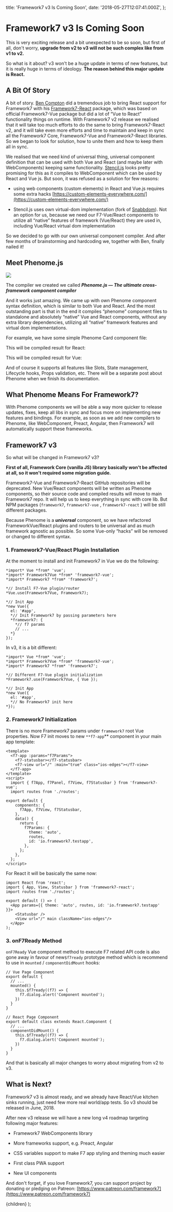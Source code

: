  title: 'Framework7 v3 Is Coming Soon',
  date: '2018-05-27T12:07:41.000Z',
};

# Framework7 v3 Is Coming Soon

This is very exciting release and a bit unexpected to be so soon, but first of all, don't worry, **upgrade from v2 to v3 will not be such complex like from v1 to v2.**

So what is it about? v3 won't be a huge update in terms of new features, but it is really huge in terms of ideology. **The reason behind this major update is React.**

## A Bit Of Story

A bit of story. [Ben Compton](https://github.com/bencompton/) did a tremendous job to bring React support for Framework7 with his [Framework7-React](https://github.com/bencompton/framework7-react) package, which was based on official Framework7-Vue package but did a lot of “Vue to React” functionality things on runtime. With Framework7 v2 release we realised that it will take too much efforts to do the same to bring Framework7-React v2, and it will take even more efforts and time to maintain and keep in sync all the Framework7 Core, Framework7-Vue and Framework7-React libraries. So we began to look for solution, how to unite them and how to keep them all in sync.

We realised that we need kind of universal thing, universal component definition that can be used with both Vue and React (and maybe later with WebComponents) keeping same functionality. [Stencil.js](https://stenciljs.com/) looks pretty promising for this as it compiles to WebComponent which can be used by React and Vue js. But soon, it was refused as a solution for few reasons:

- using web components (custom elements) in React and Vue.js requires some extra hacks [https://custom-elements-everywhere.com/](https://custom-elements-everywhere.com/)

- Stencil.js uses own virtual-dom implementation (fork of [Snabbdom](https://github.com/snabbdom/snabbdom)). Not an option for us, because we need our F7-Vue/React components to utilize all “native” features of framework (Vue/React) they are used in, including Vue/React virtual dom implementation

So we decided to go with our own universal component compiler. And after few months of brainstorming and hardcoding we, together with Ben, finally nailed it!

## Meet Phenome.js

![](/images/framework7-v3-is-coming-soon-0.png)

The compiler we created we called **_Phenome.js — The ultimate cross-framework component compiler_**

And it works just amazing. We came up with own Phenome component syntax definition, which is similar to both Vue and React. And the most outstanding part is that in the end it compiles “phenome” component files to standalone and absolutely “native” Vue and React components, without any extra library dependencies, utilizing all “native” framework features and virtual dom implementations.

For example, we have some simple Phenome Card component file:

<Gist src="https://gist.github.com/nolimits4web/e9fc4ce6379c6db3bb1efbe64f47e80d.js" />

This will be compiled result for React:

<Gist src="https://gist.github.com/nolimits4web/e78ee835605299814d6bc99d7c8fb004.js" />

This will be compiled result for Vue:

<Gist src="https://gist.github.com/nolimits4web/37ea4740d23b0660383529dd07b11ad7.js" />

And of course it supports all features like Slots, State management, Lifecycle hooks, Props validation, etc. There will be a separate post about Phenome when we finish its documentation.

## What Phenome Means For Framework7?

With Phenome components we will be able a way more quicker to release updates, fixes, keep all libs in sync and focus more on implementing new features and bindings. For example, as soon as we add new compilers to Phenome, like WebComponent, Preact, Angular, then Framework7 will automatically support these frameworks.

## Framework7 v3

So what will be changed in Framework7 v3?

**First of all, Framework Core (vanilla JS) library basically won't be affected at all, so it won't required some migration guide.**

Framework7-Vue and Framework7-React GitHub repositories will be deprecated. New Vue/React components will be written as Phenome components, so their source code and compiled results will move to main Framework7 repo. It will help us to keep everything in sync with core lib. But NPM packages (`framework7`, `framework7-vue` , `framework7-react` ) will be still different packages.

Because Phenome is a **_universal_** component, so we have refactored FrameworkVue/React plugins and routers to be universal and as much framework agnostic as possible. So some Vue-only “hacks” will be removed or changed to different syntax.

### 1. Framework7-Vue/React Plugin Installation

At the moment to install and init Framework7 in Vue we do the following:

```
*import* Vue *from* 'vue';
*import* Framework7Vue *from* 'framework7-vue';
*import* Framework7 *from* 'framework7';
```

```
*// Install F7-Vue plugin/router
*Vue.use(Framework7Vue, Framework7);
```

```
*// Init App
*new Vue({
  el: '#app',
  *// Init Framework7 by passing parameters here
  *framework7: {
    *// f7 params
    // ...
  *}
});
```

In v3, it is a bit different:

```
*import* Vue *from* 'vue';
*import* Framework7Vue *from* 'framework7-vue';
*import* Framework7 *from* 'framework7';
```

```
*// Different F7-Vue plugin initialization
*Framework7.use(Framework7Vue, { Vue });
```

```
*// Init App
*new Vue({
  el: '#app',
  *// No Framework7 init here
*});
```

### 2. Framework7 Initialization

There is no more Framework7 params under `framework7` root Vue properties. Now F7 init moves to new `**f7-app`\*\* component in your main app template:

```
<template>
  <f7-app :params="f7Params">
    <f7-statusbar></f7-statusbar>
    <f7-view url="/" :main="true" class="ios-edges"></f7-view>
  </f7-app>
</template>
<script>
  import { f7App, f7Panel, f7View, f7Statusbar } from 'framework7-vue';
  import routes from './routes';
```

```
export default {
    components: {
      f7App, f7View, f7Statusbar,
    },
    data() {
      return {
        f7Params: {
          theme: 'auto',
          routes,
          id: 'io.framework7.testapp',
        },
      };
    },
  };
</script>
```

For React it will be basically the same now:

```
import React from 'react';
import { App, View, Statusbar } from 'framework7-react';
import routes from './routes';
```

```
export default () => (
  <App params={{ theme: 'auto', routes, id: 'io.framework7.testapp' }}>
    <Statusbar />
    <View url="/" main className="ios-edges"/>
  </App>
);
```

### 3. onF7Ready Method

`onF7Ready` Vue component method to execute F7 related API code is also gone away in favour of new`$f7ready` prototype method which is recommend to use in `mounted` / `componentDidMount` hooks:

```
// Vue Page Component
export default {
  // ...
  mounted() {
    this.$f7ready((f7) => {
      f7.dialog.alert('Component mounted');
    })
  }
}
```

```
// React Page Component
export default class extends React.Component {
  // ...
  componentDidMount() {
    this.$f7ready((f7) => {
      f7.dialog.alert('Component mounted');
    })
  }
}
```

And that is basically all major changes to worry about migrating from v2 to v3.

## What is Next?

Framework7 v3 is almost ready, and we already have React/Vue kitchen sinks running, just need few more real world/app tests. So v3 should be released in June, 2018.

After new v3 release we will have a new long v4 roadmap targeting following major features:

- Framework7 WebComponents library

- More frameworks support, e.g. Preact, Angular

- CSS variables support to make F7 app styling and theming much easier

- First class PWA support

- New UI components

And don't forget, if you love Framework7, you can support project by donating or pledging on Patreon: [https://www.patreon.com/framework7](https://www.patreon.com/framework7)

  <PostLayout meta={meta}>{children}</PostLayout>
);

